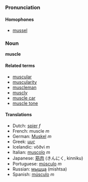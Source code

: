 ===Pronunciation===
====Homophones====
*[[mussel]]

===Noun===
'''muscle'''

====Related terms====
*[[muscular]]
*[[muscularity]]
*[[muscleman]]
*[[muscly]]
*[[muscle car]]
*[[muscle tone]]

====Translations====
*Dutch: [[spier]] ''f''
*French: muscle ''m''
*German: [[Muskel]] ''m''
*Greek: [[μυς]]
*Icelandic: vöðvi ''m''
*Italian: [[muscolo]] ''m''
*Japanese: [[筋肉]] (きんにく, kinniku)
*Portuguese: [[músculo]] ''m''
*Russian: [[мышца]] (mishtsa)
*Spanish: [[músculo]] ''m''